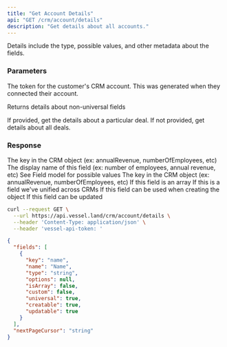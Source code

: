 ```yaml
---
title: "Get Account Details"
api: "GET /crm/account/details"
description: "Get details about all accounts."
---
```


Details include the type, possible values, and other metadata about the fields.

### Parameters

<Param query="accessToken" type="string" required>

The token for the customer's CRM account. This was generated when they connected their account.

</Param>

<Param query="allFields" type="boolean">

Returns details about non-universal fields

</Param>

<Param query="cursor" type="string"></Param>

<Param query="id" type="string">
  If provided, get the details about a particular deal. If not provided, get
  details about all deals.
</Param>

### Response

<ResponseField name="fields" type="Field[]">

<Expandable title="Field">
  <ResponseField name="key" type="string" required>
    The key in the CRM object (ex: annualRevenue, numberOfEmployees, etc)
  </ResponseField>
  <ResponseField name="name" type="string" required>
    The display name of this field (ex: number of employees, annual revenue, etc)
  </ResponseField>
  <ResponseField name="type" type="string" required>
    See Field model for possible values
  </ResponseField>
  <ResponseField name="options" type="object[]" required>
  The key in the CRM object (ex: annualRevenue, numberOfEmployees, etc)

  <Expandable title="object">
    <ResponseField name="key" type="string"></ResponseField>
    <ResponseField name="name" type="string"></ResponseField>
  </Expandable>
  </ResponseField>

  <ResponseField name="isArray" type="boolean">
    If this field is an array
  </ResponseField>
  <ResponseField name="universal" type="boolean" required>
    If this is a field we've unified across CRMs
  </ResponseField>
  <ResponseField name="creatable" type="boolean" required>
    If this field can be used when creating the object
  </ResponseField>
  <ResponseField name="updatable" type="boolean" required>
    If this field can be updated
  </ResponseField>
</Expandable>

</ResponseField>

<ResponseField name="nextPageCursor" type="string"></ResponseField>

<RequestExample>

```bash Request
curl --request GET \
  --url https://api.vessel.land/crm/account/details \
  --header 'Content-Type: application/json' \
  --header 'vessel-api-token: '
```

</RequestExample>

<ResponseExample>

```json Response Example
{
  "fields": [
    {
      "key": "name",
      "name": "Name",
      "type": "string",
      "options": null,
      "isArray": false,
      "custom": false,
      "universal": true,
      "creatable": true,
      "updatable": true
    }
  ],
  "nextPageCursor": "string"
}
```

</ResponseExample>
